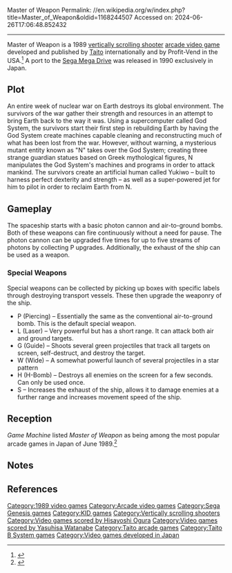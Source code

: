 Master of Weapon
Permalink: //en.wikipedia.org/w/index.php?title=Master_of_Weapon&oldid=1168244507
Accessed on: 2024-06-26T17:06:48.852432



------
Master of Weapon
{{Short description|1989 video game}}
{{Infobox video game
| title     = Master of Weapon
| image     = masterofweapon.jpg
| caption   = Mega Drive cover art
| developer = [[Taito]]<br>[[KID]] (Sega Mega Drive)
| publisher = Taito<br>Profit-Vend (US)
| director  = Kyouji Shimamoto
| producer  = Kyouji Shimamoto
| designer  = Yukiwo Ishikawa
| programmer = Kyouji Shimamoto<br>Takeshi Murata<br>Tetsushi Abe
| artist    = Yukiwo Ishikawa<br>Takako Kojima<br>Junji Yarita
| composer  = [[Hisayoshi Ogura]]<br>Yasuhisa Watanabe
| released  = {{vgrelease|WW|1989}}
| genre     = [[Scrolling shooter]]
| modes     = 1-2 players alternating turns
| platforms = [[Arcade video game|Arcade]], [[Sega Genesis|Mega Drive]]
|arcade system = [[Taito B System]]
}}
{{nihongo foot|'''''Master of Weapon'''''|マスターオブウェポン|Masutā Obu Ūepon|lead=yes|group=lower-alpha}} is a 1989 [[Scrolling shooter|vertically scrolling shooter]] [[arcade video game]] developed and published by [[Taito]] internationally and by Profit-Vend in the USA.<ref>{{cite web | title = Master of Weapon arcade marquee | url = http://adb.arcadeitalia.net/media/mame.current/marquees/masterwu.png | accessdate = 2023-08-01 }}</ref> A port to the [[Sega Mega Drive]] was released in 1990 exclusively in Japan.

==Plot==
An entire week of nuclear war on Earth destroys its global environment. The survivors of the war gather their strength and resources in an attempt to bring Earth back to the way it was. Using a supercomputer called God System, the survivors start their first step in rebuilding Earth by having the God System create machines capable cleaning and reconstructing much of what has been lost from the war. However, without warning, a mysterious mutant entity known as "N" takes over the God System; creating three strange guardian statues based on Greek mythological figures, N manipulates the God System's machines and programs in order to attack mankind. The survivors create an artificial human called Yukiwo – built to harness perfect dexterity and strength – as well as a super-powered jet for him to pilot in order to reclaim Earth from N.

==Gameplay==
The spaceship starts with a basic photon cannon and air-to-ground bombs. Both of these weapons can fire continuously without a need for pause. The photon cannon can be upgraded five times for up to five streams of photons by collecting P upgrades. Additionally, the exhaust of the ship can be used as a weapon.

===Special Weapons===
Special weapons can be collected by picking up boxes with specific labels through destroying transport vessels. These then upgrade the weaponry of the ship.

*P (Piercing) – Essentially the same as the conventional air-to-ground bomb. This is the default special weapon.
*L (Laser) – Very powerful but has a short range. It can attack both air and ground targets.
*G (Guide) – Shoots several green projectiles that track all targets on screen, self-destruct, and destroy the target.
*W (Wide) – A somewhat powerful launch of several projectiles in a star pattern
*H (H-Bomb) – Destroys all enemies on the screen for a few seconds. Can only be used once.
*S – Increases the exhaust of the ship, allows it to damage enemies at a further range and increases movement speed of the ship.

==Reception==
''Game Machine'' listed ''Master of Weapon'' as being among the most popular arcade games in Japan of June 1989.<ref>{{cite magazine |title=Game Machine's Best Hit Games 25 - テーブル型TVゲーム機 (Table Videos) |magazine=Game Machine|issue=358|publisher= Amusement Press |date=June 15, 1989 |page=21 |lang=ja}}</ref>

==Notes==
{{notelist}}

==References==
{{Reflist}}

{{DEFAULTSORT:Master Of Weapon}}
[[Category:1989 video games]]
[[Category:Arcade video games]]
[[Category:Sega Genesis games]]
[[Category:KID games]]
[[Category:Vertically scrolling shooters]]
[[Category:Video games scored by Hisayoshi Ogura]]
[[Category:Video games scored by Yasuhisa Watanabe]]
[[Category:Taito arcade games]]
[[Category:Taito B System games]]
[[Category:Video games developed in Japan]]